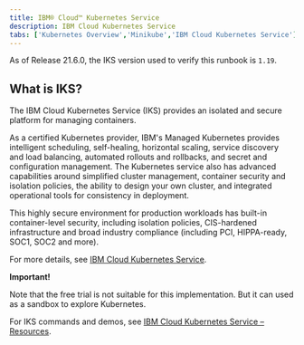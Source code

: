 ```yaml
---
title: IBM® Cloud™ Kubernetes Service
description: IBM Cloud Kubernetes Service
tabs: ['Kubernetes Overview','Minikube','IBM Cloud Kubernetes Service']
---
```

<InlineNotification>

As of Release 21.6.0, the IKS version used to verify this runbook is `1.19`.

</InlineNotification>

## What is IKS?

The IBM Cloud Kubernetes Service (IKS) provides an isolated and secure platform for managing containers.

As a certified Kubernetes provider, IBM's Managed Kubernetes provides intelligent scheduling, self-healing, horizontal scaling, service discovery and load balancing, automated rollouts and rollbacks, and secret and configuration management.
The Kubernetes service also has advanced capabilities around simplified cluster management, container security and isolation policies, the ability to design your own cluster, and integrated operational tools for consistency in deployment.

This highly secure environment for production workloads has built-in container-level security, including isolation policies, CIS-hardened infrastructure and broad industry compliance (including PCI, HIPPA-ready, SOC1, SOC2 and more).

For more details, see [IBM Cloud Kubernetes Service](https://www.ibm.com/cloud/container-service).

<InlineNotification kind="warning">

**Important!**

Note that the free trial is not suitable for this implementation. But it can used as a sandbox to explore Kubernetes.

</InlineNotification>

For IKS commands and demos, see [IBM Cloud Kubernetes Service – Resources](https://www.ibm.com/cloud/learn/kubernetes).
